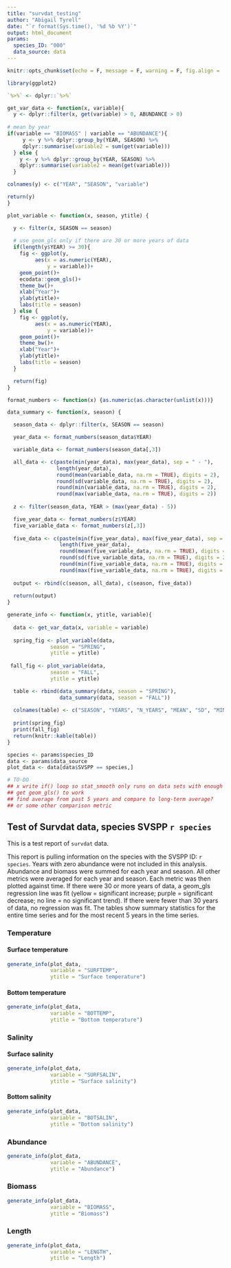 ```yaml
---
title: "survdat_testing"
author: "Abigail Tyrell"
date: "`r format(Sys.time(), '%d %b %Y')`"
output: html_document
params: 
  species_ID: "000"
  data_source: data
---
```


```r
knitr::opts_chunk$set(echo = F, message = F, warning = F, fig.align = 'center')
```

```r
library(ggplot2)

`%>%` <- dplyr::`%>%`

get_var_data <- function(x, variable){
  y <- dplyr::filter(x, get(variable) > 0, ABUNDANCE > 0)
  
# mean by year
if(variable == "BIOMASS" | variable == "ABUNDANCE"){
     y <- y %>% dplyr::group_by(YEAR, SEASON) %>%
     dplyr::summarise(variable2 = sum(get(variable)))
  } else {
    y <- y %>% dplyr::group_by(YEAR, SEASON) %>%
    dplyr::summarise(variable2 = mean(get(variable)))
  }

colnames(y) <- c("YEAR", "SEASON", "variable")

return(y)
}

plot_variable <- function(x, season, ytitle) {

  y <- filter(x, SEASON == season)
  
  # use geom_gls only if there are 30 or more years of data
  if(length(y$YEAR) >= 30){
    fig <- ggplot(y,
         aes(x = as.numeric(YEAR),
             y = variable))+
    geom_point()+
    ecodata::geom_gls()+
    theme_bw()+
    xlab("Year")+
    ylab(ytitle)+
    labs(title = season)
  } else {
    fig <- ggplot(y,
         aes(x = as.numeric(YEAR),
             y = variable))+
    geom_point()+
    theme_bw()+
    xlab("Year")+
    ylab(ytitle)+
    labs(title = season)
  }

  return(fig)
}

format_numbers <- function(x) {as.numeric(as.character(unlist(x)))}

data_summary <- function(x, season) {

  season_data <- dplyr::filter(x, SEASON == season)

  year_data <- format_numbers(season_data$YEAR)

  variable_data <- format_numbers(season_data[,3])

  all_data <- c(paste(min(year_data), max(year_data), sep = " - "),
                length(year_data),
                round(mean(variable_data, na.rm = TRUE), digits = 2),
                round(sd(variable_data, na.rm = TRUE), digits = 2),
                round(min(variable_data, na.rm = TRUE), digits = 2),
                round(max(variable_data, na.rm = TRUE), digits = 2))
  
  z <- filter(season_data, YEAR > (max(year_data) - 5))

  five_year_data <- format_numbers(z$YEAR)
  five_variable_data <- format_numbers(z[,3])
  
  five_data <- c(paste(min(five_year_data), max(five_year_data), sep = " - "),
                 length(five_year_data),
                 round(mean(five_variable_data, na.rm = TRUE), digits = 2),
                 round(sd(five_variable_data, na.rm = TRUE), digits = 2),
                 round(min(five_variable_data, na.rm = TRUE), digits = 2),
                 round(max(five_variable_data, na.rm = TRUE), digits = 2))
  
  output <- rbind(c(season, all_data), c(season, five_data))
  
  return(output)
}

generate_info <- function(x, ytitle, variable){
  
  data <- get_var_data(x, variable = variable)
  
  spring_fig <- plot_variable(data, 
              season = "SPRING",
              ytitle = ytitle)
  
 fall_fig <- plot_variable(data, 
              season = "FALL",
              ytitle = ytitle)

  table <- rbind(data_summary(data, season = "SPRING"),
                 data_summary(data, season = "FALL"))
                 
  colnames(table) <- c("SEASON", "YEARS", "N_YEARS", "MEAN", "SD", "MIN", "MAX")
  
  print(spring_fig)
  print(fall_fig)
  return(knitr::kable(table))
}
```

```r
species <- params$species_ID
data <- params$data_source
plot_data <- data[data$SVSPP == species,]

# TO-DO
## x write if() loop so stat_smooth only runs on data sets with enough data
## get geom_gls() to work
## find average from past 5 years and compare to long-term average?
## or some other comparison metric
```

## Test of Survdat data, species SVSPP `r species`

This is a test report of `survdat` data. 

This report is pulling information on the species with the SVSPP ID: `r species`.
Years with zero abundance were not included in this analysis. Abundance and biomass were summed for each year and season. All other metrics were averaged for each year and season. Each metric was then plotted against time. If there were 30 or more years of data, a geom_gls regression line was fit (yellow = significant increase; purple = significant decrease; no line = no significant trend). If there were fewer than 30 years of data, no regression was fit. The tables show summary statistics for the entire time series and for the most recent 5 years in the time series. 

### Temperature

#### Surface temperature
```r
generate_info(plot_data,
              variable = "SURFTEMP", 
              ytitle = "Surface temperature")
```

#### Bottom temperature
```r
generate_info(plot_data,
              variable = "BOTTEMP", 
              ytitle = "Bottom temperature")
```

### Salinity 

#### Surface salinity
```r
generate_info(plot_data,
              variable = "SURFSALIN", 
              ytitle = "Surface salinity")
```

#### Bottom salinity
```r
generate_info(plot_data,
              variable = "BOTSALIN", 
              ytitle = "Bottom salinity")
```

### Abundance
```r
generate_info(plot_data,
              variable = "ABUNDANCE", 
              ytitle = "Abundance")
```

### Biomass
```r
generate_info(plot_data,
              variable = "BIOMASS", 
              ytitle = "Biomass")
```

### Length
```r
generate_info(plot_data,
              variable = "LENGTH", 
              ytitle = "Length")
```

